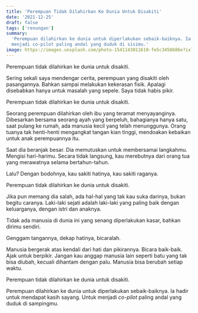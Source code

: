 ```yaml
---
title: 'Perempuan Tidak Dilahirkan Ke Dunia Untuk Disakiti'
date: '2021-12-25'
draft: false
tags: ['renungan']
summary:
  'Perempuan dilahirkan ke dunia untuk diperlakukan sebaik-baiknya. Ia hadir untuk disayangi. Untuk
  menjadi co-pilot paling andal yang duduk di sisimu.'
image: https://images.unsplash.com/photo-1541143011610-fe5c3458686e?ixlib=rb-1.2.1&ixid=MnwxMjA3fDB8MHxwaG90by1wYWdlfHx8fGVufDB8fHx8&fit=crop&auto=format
---
```


Perempuan tidak dilahirkan ke dunia untuk disakiti.

Sering sekali saya mendengar cerita, perempuan yang disakiti oleh pasangannya. Bahkan sampai
melakukan kekerasan fisik. Apalagi disebabkan hanya untuk masalah yang sepele. Saya tidak habis
pikir.

Perempuan tidak dilahirkan ke dunia untuk disakiti.

Seorang perempuan dilahirkan oleh ibu yang teramat menyayanginya. Dibesarkan bersama seorang ayah
yang berpeluh, bahagianya hanya satu, saat pulang ke rumah, ada manusia kecil yang telah
menunggunya. Orang tuanya tak henti-henti mengangkat tangan kian tinggi, mendoakan kebaikan untuk
anak perempuannya itu.

Saat dia beranjak besar. Dia memutuskan untuk membersamai langkahmu. Mengisi hari-harimu. Secara
tidak langsung, kau merebutnya dari orang tua yang merawatnya selama bertahun-tahun.

Lalu? Dengan bodohnya, kau sakiti hatinya, kau sakiti raganya.

Perempuan tidak dilahirkan ke dunia untuk disakiti.

Jika pun memang dia salah, ada hal-hal yang tak kau suka darinya, bukan begitu caranya.
Laki-laki sejati adalah laki-laki yang paling baik dengan keluarganya, dengan istri dan anaknya.

Tidak ada manusia di dunia ini yang senang diperlakukan kasar, bahkan dirimu sendiri.

Genggam tangannya, dekap hatinya, bicaralah.

Manusia bergerak atas kendali dari hati dan pikirannya. Bicara baik-baik. Ajak untuk berpikir.
Jangan kau anggap manusia lain seperti batu yang tak bisa diubah, kecuali dihantam dengan palu.
Manusia bisa berubah setiap waktu.

Perempuan tidak dilahirkan ke dunia untuk disakiti.

Perempuan dilahirkan ke dunia untuk diperlakukan sebaik-baiknya. Ia hadir untuk mendapat kasih sayang. Untuk
menjadi _co-pilot_ paling andal yang duduk di sampingmu.
